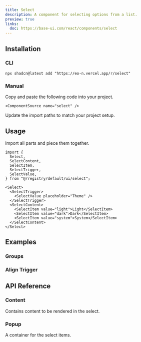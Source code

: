 ```yaml
---
title: Select
description: A component for selecting options from a list.
preview: true
links:
  doc: https://base-ui.com/react/components/select
---
```


<ComponentTabs name="select-demo" />

## Installation

### CLI

```package-install
npx shadcn@latest add "https://eo-n.vercel.app/r/select"
```

### Manual

<Steps>
  <Step>
    Copy and paste the following code into your project.

    <ComponentSource name="select" />

  </Step>
  
  <Step>Update the import paths to match your project setup.</Step>

</Steps>

## Usage

Import all parts and piece them together.

```tsx
import {
  Select,
  SelectContent,
  SelectItem,
  SelectTrigger,
  SelectValue,
} from "@/registry/default/ui/select";
```

```tsx
<Select>
  <SelectTrigger>
    <SelectValue placeholder="Theme" />
  </SelectTrigger>
  <SelectContent>
    <SelectItem value="light">Light</SelectItem>
    <SelectItem value="dark">Dark</SelectItem>
    <SelectItem value="system">System</SelectItem>
  </SelectContent>
</Select>
```

## Examples

### Groups

<ComponentTabs name="select-with-group" />

### Align Trigger

<ComponentTabs name="select-align-trigger" />

## API Reference

### Content

Contains content to be rendered in the select.

<AutoTypeTable path="./types/docs/select.ts" name="ContentProps" />

### Popup

A container for the select items.

<AutoTypeTable path="./types/docs/select.ts" name="PopupProps" />
